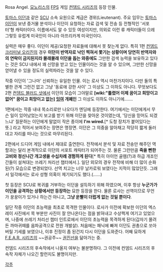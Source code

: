 Rosa Angel. [[모노리스]]의 [[FPS]] 게임 [[컨뎀드 시리즈]]의 등장 인물. 

[[토마스 이던]]과 같은 [[SCU]] 소속 요원으로 계급은 경위(Lieutenant). 주요 임무는 [[토마스 이던]]이 보낸 증거물 분석이나 이던이 요청하는 자료 검색 및 전송 등 전형적인 '서포터'형 캐릭터이다. 이름에서도 알 수 있듯 여성이지만, 의외로 이런 류 캐릭터들이 으레 그렇듯 유럽계 미국인이 아니라 아프리카계 미국인이다. 

실력은 매우 좋다. 이던이 제공/요청한 자료들에 대해서 못 찾는게 없다. 특히 1편 [[컨뎀드 크리미널 오리진]]의 경우 '''이던이 반역자로 낙인 찍혀서 쫓기는 상황이며 당연히 반역자와의 연락이 금지된지라 몰래몰래 이던을 돕는 와중에도''' 그만한 검색 능력을 보유하고 있다는 것은 SCU 내에서 꽤 신망을 받고 있는 인물이라는 것을 알 수 있으며, 그만한 신망을 얻어낼 수 있을 정도의 실력파라는 것을 알 수 있다. 

작중 이던이 '그나마' 신뢰하는 유일한 인물. 이는 로사 역시 마찬가지이다. 다만 둘의 특별한 관계 그런건 없고 그냥 '동료애 강한 사이' 그 이상도 그 이하도 아니다. 무엇보다도 2편 [[컨뎀드 블러드 샷]]에서 이던의 모습이 그야말로 '''[wiki:"틀렸어 이제 꿈이고 희망이고 없어" 꿈이고 희망이고 없는] [[잉여]] 개폐인''' 그 이상도 이하도 아니기에……. 

1편에서는 작중 내내 목소리로만 나오다가 엔딩에 등장한다. 여기에서는 이던에게서 무슨 일이 있어났었는지 보고를 받기 위해 이던을 찾아온 것이였는데, '당신을 믿어도 되겠느냐' 질문하는 이던에게 말없이 작은 종이에 '''I'm wired.'''[* 도청 장치가 붙어있다는 뜻.] 라고 적어서 보여주는 장면은 명장면. 이던은 그 의중을 알아채고 적당히 짧게 둘러대고 자리를 떠나는 것으로 마무리된다. 

2편에서 드디어 게임 내에서 제대로 출연한다. 전작에서 분석 및 자료 전송만 해주던 역할과는 달리 본격적으로 이던의 서포트 캐릭터가 되어주는 것. 물론 그런만큼 '''죽을 뻔한 고비와 정신나간 개고생을 수십차례 경험하게 된다'''[* 특히 아이언 골렘(?)과 하급 개조인간들이 설쳐대는 쓰레기 처리선 챕터에서.]. 일단 외모의 경우 전작에 비해 더 많이 순화된(?) 모습으로 변경되었다. 선역 치고는 너무 날카로워 보였다는 지적이 많았던듯. 그래서 일각에서는 로사 성형 의혹이 제기되기도 했다.(……)

첫 등장은 SCU로 복귀를 거부하는 이던을 설득하기 위해 하였으며, 이후 항상 '''누군가가 이던을 공격하는 상황에서만 등장하는''' 묘한 등장을 한다. 물론 로사는 선역이므로 무언가 꿍꿍이가 있거나 하는건 아니고, '''그냥 운빨이 더럽게 없는 것일 뿐이다'''. 

일단 작중 이던의 초능력을 최초로 목격한 인물이다. 로사가 이전에 확보한 이던의 엑스레이 사진에서 목 부분만 사진이 잘 안나온다는 점을 밝혀내고 수상쩍게 여기고 있었으며, 나중에 쓰레기 처리선 챕터 인트로에서 이던의 초능력을 목격하게 된다(갑자기 몰려든 까마귀떼를 음파공격으로 전원 개발살). 처음에는 패닉에 빠져 이던도 권총으로 쏘아버릴 기세를 보였으나, 이후 진정이 좀 된건지 다시 이던을 도와준다. 어째 묘하게 [[F.E.A.R. 시리즈]]의 ~~권공주~~ [[권진선]]을 닮아가는 중. 

컨뎀드 시리즈의 후속작에서 나올지 여부는 불분명하다. 그 이전에 컨뎀드 시리즈의 후속작 자체가 나오긴 할런지도 불명이지만. 

[[각주]] 
